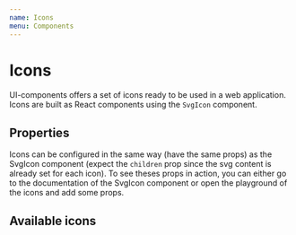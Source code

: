 ```yaml
---
name: Icons
menu: Components
---
```



# Icons

UI-components offers a set of icons ready to be used in a web application.
Icons are built as React components using the `SvgIcon` component.

## Properties

Icons can be configured in the same way (have the same props) as the SvgIcon component (expect the `children` prop since the svg content is already set for each icon).
To see theses props in action, you can either go to the documentation of the SvgIcon component or open the
playground of the icons and add some props.

<Props of={PasswordsIcon} size={30} />

## Available icons

<Playground>
  <div
    style={{
      backgroundColor: '#F5F6F7',
      padding: '30px',
      borderRadius: '4px',
      display: 'flex',
      flexDirection: 'row',
      flexWrap: 'wrap',
      margin: '0 auto'
    }}
  >
    <EditIcon title='translation_key' size={30} />
    <CopyPasswordIcon size={30} />
    <RevealIcon size={30} />
    <HideIcon size={30} />
    <NoNetworkIcon size={30} />
    <SharedIcon size={30} />
    <LoaderIcon size={30} />
    <CaretDownIcon size={30} />
    <CheckIcon size={30} />
    <VaultIcon size={30} />
    <WebIcon size={30} />
    <GeneratorIcon size={30} />
    <DotsIcon size={30} />
    <SearchIcon size={30} />
    <CloseIcon size={30} />
    <ArrowDownIcon size={30} />
    <RefreshIcon size={30} />
    <ToolsIcon size={30} />
    <ComputerIcon size={30} />
    <PasswordChangerIcon size={30} />
    <SecurityDashboardIcon size={30} />
    <PasswordHistoryIcon size={30} />
    <PasswordsIcon size={30} />
    <InfoCircleIcon size={30} />
    <PersonalInfoIcon size={30} />
    <HelpIcon size={30} />
    <MobileIcon size={30} />
    <IdIcon size={30} />
    <PaymentsIcon size={30} />
    <MailIcon size={30} />
    <HouseIcon size={30} />
    <BuildingIcon size={30} />
    <PhoneIcon size={30} />
    <ShieldCheckIcon viewBox='0 0 50 50' size={30} />
    <ShieldFlagIcon viewBox='0 0 50 50' size={30} />
    <OpenWebsiteIcon viewBox='0 0 24 24' size={30} />
    <CopyIcon size={30} />
    <LockIcon size={30} />
    <UnlockIcon size={30} />
    <RevokeIcon size={30} />
    <TaxIcon size={30} />
  </div>
</Playground>
